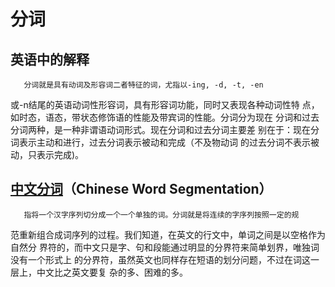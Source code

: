 = 分词 =
== 英语中的解释 ==
    分词就是具有动词及形容词二者特征的词，尤指以-ing, -d, -t, -en
或-n结尾的英语动词性形容词，具有形容词功能，同时又表现各种动词性特
点，如时态，语态，带状态修饰语的性能及带宾词的性能。分词分为现在
分词和过去分词两种，是一种非谓语动词形式。现在分词和过去分词主要差
别在于：现在分词表示主动和进行，过去分词表示被动和完成（不及物动词
的过去分词不表示被动，只表示完成)。

== [[中文分词]]（Chinese Word Segmentation）==
    指将一个汉字序列切分成一个一个单独的词。分词就是将连续的字序列按照一定的规
范重新组合成词序列的过程。我们知道，在英文的行文中，单词之间是以空格作为自然分
界符的，而中文只是字、句和段能通过明显的分界符来简单划界，唯独词没有一个形式上
的分界符，虽然英文也同样存在短语的划分问题，不过在词这一层上，中文比之英文要复
杂的多、困难的多。
